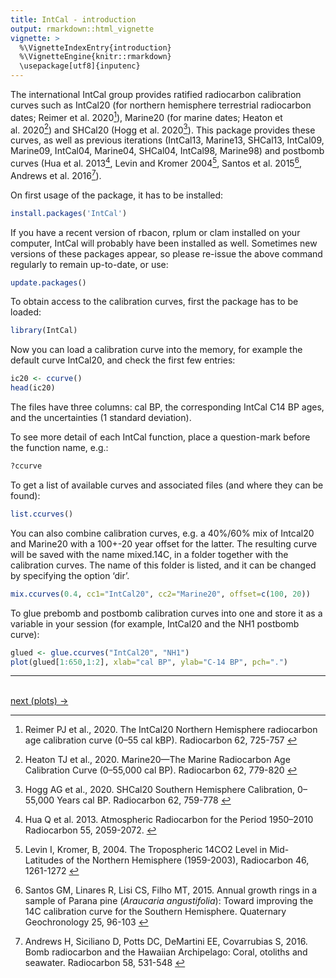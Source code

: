 ```yaml
---
title: IntCal - introduction
output: rmarkdown::html_vignette
vignette: >
  %\VignetteIndexEntry{introduction}
  %\VignetteEngine{knitr::rmarkdown}
  \usepackage[utf8]{inputenc}
---
```


The international IntCal group provides ratified radiocarbon calibration curves such as IntCal20 (for northern hemisphere terrestrial radiocarbon dates; Reimer et al. 2020[^1]), Marine20 (for marine dates; Heaton et al. 2020[^2]) and SHCal20 (Hogg et al. 2020[^3]). This package provides these curves, as well as previous iterations (IntCal13, Marine13, SHCal13, IntCal09, Marine09, IntCal04, Marine04, SHCal04, IntCal98, Marine98) and postbomb curves (Hua et al. 2013[^4], Levin and Kromer 2004[^5], Santos et al. 2015[^6], Andrews et al. 2016[^7]). 

On first usage of the package, it has to be installed: 

```r
install.packages('IntCal')
``` 

If you have a recent version of rbacon, rplum or clam installed on your computer, IntCal will probably have been installed as well. Sometimes new versions of these packages appear, so please re-issue the above command regularly to remain up-to-date, or use:

```r
update.packages()
``` 

To obtain access to the calibration curves, first the package has to be loaded:

```r
library(IntCal)
```

Now you can load a calibration curve into the memory, for example the default curve IntCal20, and check the first few entries:

```r
ic20 <- ccurve()
head(ic20)
```

The files have three columns: cal BP, the corresponding IntCal C14 BP ages, and the uncertainties (1 standard deviation). 

To see more detail of each IntCal function, place a question-mark before the function name, e.g.:

```r
?ccurve
```

To get a list of available curves and associated files (and where they can be found):

```r
list.ccurves()
```

You can also combine calibration curves, e.g. a 40%/60% mix of Intcal20 and Marine20 with a 100+-20 year offset for the latter. The resulting curve will be saved with the name mixed.14C, in a folder together with the calibration curves. The name of this folder is listed, and it can be changed by specifying the option 'dir'.

```r
mix.ccurves(0.4, cc1="IntCal20", cc2="Marine20", offset=c(100, 20))
```

To glue prebomb and postbomb calibration curves into one and store it as a variable in your session (for example, IntCal20 and the NH1 postbomb curve):

```r
glued <- glue.ccurves("IntCal20", "NH1")
plot(glued[1:650,1:2], xlab="cal BP", ylab="C-14 BP", pch=".")
```

***

<br>
[next (plots) ->](./plots.html)
<br>

[^1]: Reimer PJ et al., 2020. The IntCal20 Northern Hemisphere radiocarbon age calibration curve (0–55 cal kBP). Radiocarbon 62, 725-757 <!-- [doi:10.1017/RDC.2020.41](http://dx.doi.org/10.1017/RDC.2020.41){target="_blank"} -->

[^2]: Heaton TJ et al., 2020. Marine20—The Marine Radiocarbon Age Calibration Curve (0–55,000 cal BP). Radiocarbon 62, 779-820 <!--[doi:10.1017/RDC.2020.68](http://dx.doi.org/10.1017/RDC.2020.68){target="_blank"} -->

[^3]: Hogg AG et al., 2020. SHCal20 Southern Hemisphere Calibration, 0–55,000 Years cal BP. Radiocarbon 62, 759-778 <!--[doi:10.1017/RDC.2020.59](http://dx.doi.org/10.1017/RDC.2020.59){target="_blank"} -->

[^4]: Hua Q et al. 2013. Atmospheric Radiocarbon for the Period 1950–2010 Radiocarbon 55, 2059-2072. <!--[doi:10.2458/azu_js_rc.v55i2.16177](http://dx.doi.org/10.2458/azu_js_rc.v55i2.16177){target="_blank"} -->

[^5]: Levin I, Kromer, B,  2004. The Tropospheric 14CO2 Level in Mid-Latitudes of the Northern Hemisphere (1959-2003), Radiocarbon 46, 1261-1272 <!--[doi:10.1017/S0033822200033130](http://dx.doi.org/10.1017/S0033822200033130){target="_blank"} -->

[^6]: Santos GM, Linares R, Lisi CS, Filho MT, 2015. Annual growth rings in a sample of Parana pine (*Araucaria angustifolia*): Toward improving the 14C calibration curve for the Southern Hemisphere. Quaternary Geochronology 25, 96-103 <!--[doi:10.1016/j.quageo.2014.10.004](http://dx.doi.org/10.1016/j.quageo.2014.10.004){target="_blank"} -->

[^7]: Andrews H, Siciliano D, Potts DC, DeMartini EE, Covarrubias S, 2016. Bomb radiocarbon and the Hawaiian Archipelago: Coral, otoliths and seawater. Radiocarbon 58, 531-548 <!--[doi:10.1017/RDC.2016.32](http://dx.doi.org/10.1017/RDC.2016.32){target="_blank"} -->
